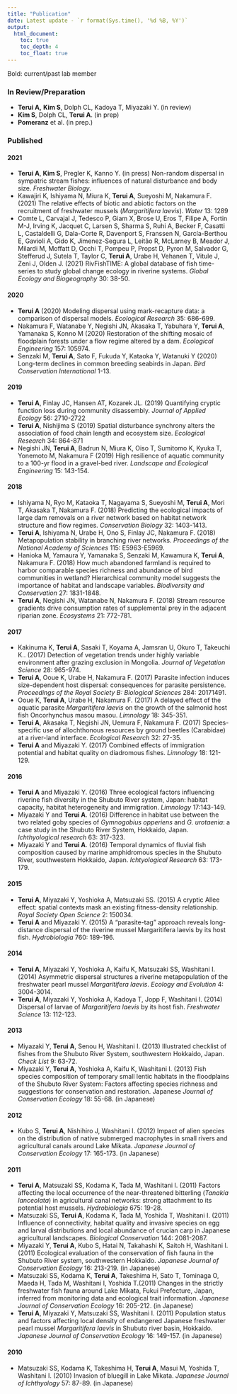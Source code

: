 ```yaml
---
title: "Publication"
date: Latest update - `r format(Sys.time(), '%d %B, %Y')`
output:
  html_document:
    toc: true
    toc_depth: 4
    toc_float: true
---
```


Bold: current/past lab member

### In Review/Preparation

-   **Terui A,** **Kim S**, Dolph CL, Kadoya T, Miyazaki Y. (in review)
-   **Kim S**, Dolph CL, **Terui A**. (in prep)
-   **Pomeranz** et al. (in prep.)

### Published

#### 2021

-   **Terui A**, **Kim S**, Pregler K, Kanno Y. (in press) Non-random dispersal in sympatric stream fishes: influences of natural disturbance and body size. *Freshwater Biology*.
-   Kawajiri K, Ishiyama N, Miura K, **Terui A**, Sueyoshi M, Nakamura F. (2021) The relative effects of biotic and abiotic factors on the recruitment of freshwater mussels (*Margaritifera laevis*). *Water* 13: 1289
-   Comte L, Carvajal J, Tedesco P, Giam X, Brose U, Eros T, Filipe A, Fortin M-J, Irving K, Jacquet C, Larsen S, Sharma S, Ruhi A, Becker F, Casatti L, Castaldelli G, Dala-Corte R, Davenport S, Franssen N, García-Berthou E, Gavioli A, Gido K, Jimenez-Segura L, Leitão R, McLarney B, Meador J, Milardi M, Moffatt D, Occhi T, Pompeu P, Propst D, Pyron M, Salvador G, Stefferud J, Sutela T, Taylor C, **Terui A**, Urabe H, Vehanen T, Vitule J, Zeni J, Olden J. (2021) RivFishTIME: A global database of fish time-series to study global change ecology in riverine systems. *Global Ecology and Biogeography* 30: 38-50.

#### 2020

-   **Terui A** (2020) Modeling dispersal using mark-recapture data: a comparison of dispersal models. *Ecological Research* 35: 686-699.
-   Nakamura F, Watanabe Y, Negishi JN, Akasaka T, Yabuhara Y, **Terui A**, Yamanaka S, Konno M (2020) Restoration of the shifting mosaic of floodplain forests under a flow regime altered by a dam. *Ecological Engineering* 157: 105974.
-   Senzaki M, **Terui A**, Sato F, Fukuda Y, Kataoka Y, Watanuki Y (2020) Long-term declines in common breeding seabirds in Japan. *Bird Conservation International* 1-13.

#### 2019

-   **Terui A**, Finlay JC, Hansen AT, Kozarek JL. (2019) Quantifying cryptic function loss during community disassembly. *Journal of Applied Ecology* 56: 2710-2722
-   **Terui A**, Nishijima S (2019) Spatial disturbance synchrony alters the association of food chain length and ecosystem size. *Ecological Research* 34: 864-871
-   Negishi JN, **Terui A**, Badrun N, Miura K, Oiso T, Sumitomo K, Kyuka T, Yonemoto M, Nakamura F (2019) High resilience of aquatic community to a 100-yr flood in a gravel-bed river. *Landscape and Ecological Engineering* 15: 143-154.

#### 2018

-   Ishiyama N, Ryo M, Kataoka T, Nagayama S, Sueyoshi M, **Terui A**, Mori T, Akasaka T, Nakamura F. (2018) Predicting the ecological impacts of large dam removals on a river network based on habitat network structure and flow regimes. *Conservation Biology* 32: 1403-1413.
-   **Terui A**, Ishiyama N, Urabe H, Ono S, Finlay JC, Nakamura F. (2018) Metapopulation stability in branching river networks. *Proceedings of the National Academy of Sciences* 115: E5963-E5969.
-   Hanioka M, Yamaura Y, Yamanaka S, Senzaki M, Kawamura K, **Terui A**, Nakamura F. (2018) How much abandoned farmland is required to harbor comparable species richness and abundance of bird communities in wetland? Hierarchical community model suggests the importance of habitat and landscape variables. *Biodiversity and Conservation* 27: 1831-1848.
-   **Terui A**, Negishi JN, Watanabe N, Nakamura F. (2018) Stream resource gradients drive consumption rates of supplemental prey in the adjacent riparian zone. *Ecosystems* 21: 772-781.

#### 2017

-   Kakinuma K, **Terui A**, Sasaki T, Koyama A, Jamsran U, Okuro T, Takeuchi K.. (2017) Detection of vegetation trends under highly variable environment after grazing exclusion in Mongolia. *Journal of Vegetation Science* 28: 965-974.
-   **Terui A**, Ooue K, Urabe H, Nakamura F. (2017) Parasite infection induces size-dependent host dispersal: consequences for parasite persistence. *Proceedings of the Royal Society B: Biological Sciences* 284: 20171491.
-   Ooue K, **Terui A**, Urabe H, Nakamura F. (2017) A delayed effect of the aquatic parasite *Margaritifera laevis* on the growth of the salmonid host fish Oncorhynchus masou masou. *Limnology* 18: 345-351.
-   **Terui A**, Akasaka T, Negishi JN, Uemura F, Nakamura F. (2017) Species-specific use of allochthonous resources by ground beetles (Carabidae) at a river-land interface. *Ecological Research* 32: 27-35.
-   **Terui A** and Miyazaki Y. (2017) Combined effects of immigration potential and habitat quality on diadromous fishes. *Limnology* 18: 121-129.

#### 2016

-   **Terui A** and Miyazaki Y. (2016) Three ecological factors influencing riverine fish diversity in the Shubuto River system, Japan: habitat capacity, habitat heterogeneity and immigration. *Limnology* 17:143-149.
-   Miyazaki Y and **Terui A**. (2016) Difference in habitat use between the two related goby species of *Gymnogobius opperiens* and *G. urotaenia*: a case study in the Shubuto River System, Hokkaido, Japan. *Ichthyological research* 63: 317-323.
-   Miyazaki Y and **Terui A**. (2016) Temporal dynamics of fluvial fish composition caused by marine amphidromous species in the Shubuto River, southwestern Hokkaido, Japan. *Ichtyological Research* 63: 173-179.

#### 2015

-   **Terui A**, Miyazaki Y, Yoshioka A, Matsuzaki SS. (2015) A cryptic Allee effect: spatial contexts mask an existing fitness-density relationship. *Royal Society Open Science* 2: 150034.
-   **Terui A** and Miyazaki Y. (2015) A "parasite-tag" approach reveals long-distance dispersal of the riverine mussel Margaritifera laevis by its host fish. *Hydrobiologia* 760: 189-196.

#### 2014

-   **Terui A**, Miyazaki Y, Yoshioka A, Kaifu K, Matsuzaki SS, Washitani I. (2014) Asymmetric dispersal structures a riverine metapopulation of the freshwater pearl mussel *Margaritifera laevis*. *Ecology and Evolution* 4: 3004-3014.
-   **Terui A**, Miyazaki Y, Yoshioka A, Kadoya T, Jopp F, Washitani I. (2014) Dispersal of larvae of *Margaritifera laevis* by its host fish. *Freshwater Science* 13: 112-123.

#### 2013

-   Miyazaki Y, **Terui A**, Senou H, Washitani I. (2013) Illustrated checklist of fishes from the Shubuto River System, southwestern Hokkaido, Japan. *Check List* 9: 63-72.
-   Miyazaki Y, **Terui A**, Yoshioka A, Kaifu K, Washitani I. (2013) Fish species composition of temporary small lentic habitats in the floodplains of the Shubuto River System: Factors affecting species richness and suggestions for conservation and restoration. Japanese *Journal of Conservation Ecology* 18: 55-68. (in Japanese)

#### 2012

-   Kubo S, **Terui A**, Nishihiro J, Washitani I. (2012) Impact of alien species on the distribution of native submerged macrophytes in small rivers and agricultural canals around Lake Mikata. *Japanese Journal of Conservation Ecology* 17: 165-173. (in Japanese)

#### 2011

-   **Terui A**, Matsuzaki SS, Kodama K, Tada M, Washitani I. (2011) Factors affecting the local occurrence of the near-threatened bitterling (*Tanakia lanceolata*) in agricultural canal networks: strong attachment to its potential host mussels. *Hydrobiologia* 675: 19-28.
-   Matsuzaki SS, **Terui A**, Kodama K, Tada M, Yoshida T, Washitani I. (2011) Influence of connectivity, habitat quality and invasive species on egg and larval distributions and local abundance of crucian carp in Japanese agricultural landscapes. *Biological Conservation* 144: 2081-2087.
-   Miyazaki Y, **Terui A**, Kubo S, Hatai N, Takahashi K, Saitoh H, Washitani I. (2011) Ecological evaluation of the conservation of fish fauna in the Shubuto River system, southwestern Hokkaido. *Japanese Journal of Conservation Ecology* 16: 213-219. (in Japanese)
-   Matsuzaki SS, Kodama K, **Terui A**, Takeshima H, Sato T, Tominaga O, Maeda H, Tada M, Washitani I, Yoshida T.(2011) Changes in the strictly freshwater fish fauna around Lake Mikata, Fukui Prefecture, Japan, inferred from monitoring data and ecological trait information. *Japanese Journal of Conservation Ecology* 16: 205-212. (in Japanese)
-   **Terui A**, Miyazaki Y, Matsuzaki SS, Washitani I. (2011) Population status and factors affecting local density of endangered Japanese freshwater pearl mussel *Margaritifera laevis* in Shubuto river basin, Hokkaido. *Japanese Journal of Conservation Ecology* 16: 149-157. (in Japanese)

#### 2010

-   Matsuzaki SS, Kodama K, Takeshima H, **Terui A**, Masui M, Yoshida T, Washitani I. (2010) Invasion of bluegill in Lake Mikata. *Japanese Journal of Ichthyology* 57: 87-89. (in Japanese)
